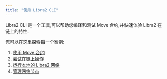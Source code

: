 ```yaml
---
title: "使用 Libra2 CLI"
---
```


Libra2 CLI 是一个工具,可以帮助您编译和测试 Move 合约,并快速体验 Libra2 在链上的特性.

您可以在这里探索每一个案例:

1. [使用 Move 合约](/zh/build/cli/working-with-move-contracts)
2. [尝试在链上操作](/zh/build/cli/trying-things-on-chain)
3. [运行本地的 Libra2 网络](/zh/build/cli/running-a-local-network)
4. [管理网络节点](/zh/build/cli/managing-a-network-node)

